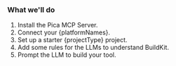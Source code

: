 ### What we'll do

1. Install the Pica MCP Server.
2. Connect your {platformNames}.
3. Set up a starter {projectType} project.
4. Add some rules for the LLMs to understand BuildKit.
5. Prompt the LLM to build your tool.
